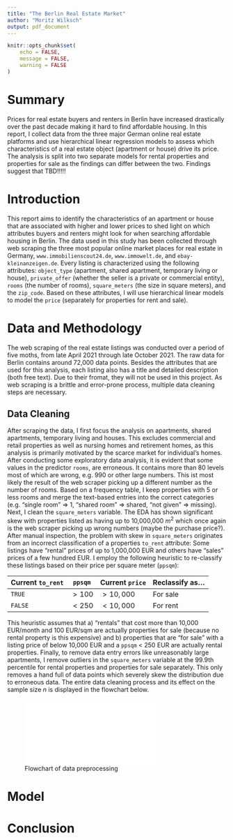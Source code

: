 ```yaml
---
title: "The Berlin Real Estate Market"
author: "Moritz Wilksch"
output: pdf_document
---
```


```r
knitr::opts_chunk$set(
	echo = FALSE,
	message = FALSE,
	warning = FALSE
)

```

# Summary
Prices for real estate buyers and renters in Berlin have increased drastically over the past decade making it hard to find affordable housing. In this report, I collect data from the three major German online real estate platforms and use hierarchical linear regression models to assess which characteristics of a real estate object (apartment or house) drive its price. The analysis is split into two separate models for rental properties and properties for sale as the findings can differ between the two.
Findings suggest that TBD!!!!!

# Introduction
This report aims to identify the characteristics of an apartment or house that are associated with higher and lower prices to shed light on which attributes buyers and renters might look for when searching affordable housing in Berlin. The data used in this study has been collected through web scraping the three most popular online market places for real estate in Germany, `www.immobilienscout24.de`, `www.immowelt.de`, and `ebay-kleinanzeigen.de`. Every listing is characterized using the following attributes: `object_type` (apartment, shared apartment, temporary living or house), `private_offer` (whether the seller is a private or commercial entity),  `rooms` (the number of rooms), `square_meters` (the size in square meters), and the `zip_code`. Based on these attributes, I will use hierarchical linear models to model the `price` (separately for properties for rent and sale).

# Data and Methodology
The web scraping of the real estate listings was conducted over a period of five moths, from late April 2021 through late October 2021. The raw data for Berlin contains around 72,000 data points. Besides the attributes that are used for this analysis, each listing also has a title and detailed description (both free text). Due to their fromat, they will not be used in this project. As web scraping is a brittle and error-prone process, multiple data cleaning steps are necessary.

## Data Cleaning
After scraping the data, I first focus the analysis on apartments, shared apartments, temporary living and houses. This excludes commercial and retail properties as well as nursing homes and retirement homes, as this analysis is primarily motivated by the scarce market for individual's homes. After conducting some exploratory data analysis, it is evident that some values in the predictor `rooms`, are erroneous. It contains more than 80 levels most of which are wrong, e.g. 990 or other large numbers. This ist most likely the result of the web scraper picking up a different number as the number of rooms. Based on a frequency table, I keep properties with 5 or less rooms and merge the text-based entries into the correct categories (e.g. "single room" => 1, "shared room" => shared, "not given" => missing).
Next, I clean the `square_meters` variable. The EDA has shown significant skew with properties listed as having up to 10,000,000 $m^2$ which once again is the web scraper picking up wrong numbers (maybe the purchase price?). After manual inspection, the problem with skew in `square_meters` originates from an incorrect classification of a properties `to_rent` attribute: Some listings have "rental" prices of up to 1,000,000 EUR and others have "sales" prices of a few hundred EUR. I employ the following heuristic to re-classify these listings based on their price per square meter (`ppsqm`):

|Current `to_rent`| `ppsqm` | Current `price` | Reclassify as... |
|---|---|---|---|
|`TRUE` | $> 100$ | $> 10,000$ | For sale |
|`FALSE` | $< 250$ | $< 10,000$ | For rent |

This heuristic assumes that a) "rentals" that cost more than 10,000 EUR/month and 100 EUR/sqm are actually properties for sale (because no rental property is this expensive) and b) properties that are "for sale" with a listing price of below 10,000 EUR and a `ppsqm` < 250 EUR are actually rental properties. Finally, to remove data entry errors like unreasonably large apartments, I remove outliers in the `square_meters` variable at the 99.9th percentile for rental properties and properties for sale separately. This only removes a hand full of data points which severely skew the distribution due to erroneous data.
The entire data cleaning process and its effect on the sample size $n$ is displayed in the flowchart below.

![Flowchart of data preprocessing](plots/n_flowchart.pdf)




# Model

# Conclusion

